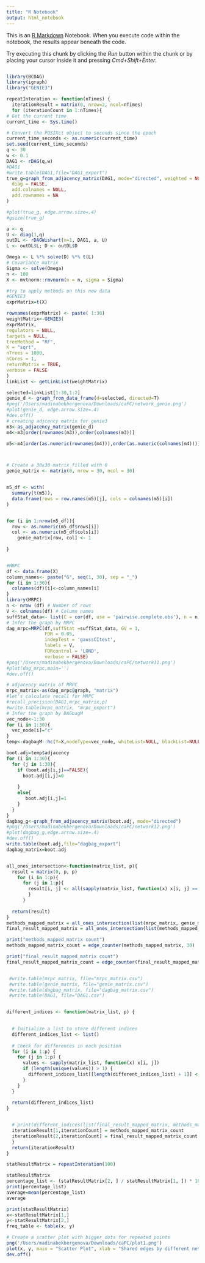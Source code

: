 ```yaml
---
title: "R Notebook"
output: html_notebook
---
```


This is an [R Markdown](http://rmarkdown.rstudio.com) Notebook. When you execute code within the notebook, the results appear beneath the code. 

Try executing this chunk by clicking the *Run* button within the chunk or by placing your cursor inside it and pressing *Cmd+Shift+Enter*. 

```r

```
```r
library(BCDAG)
library(igraph)
library("GENIE3")
```
```r
repeatInteration <- function(nTimes) {
  iterationResult = matrix(0, nrow=2, ncol=nTimes)
  for (iterationCount in 1:nTimes){
# Get the current time
current_time <- Sys.time()

# Convert the POSIXct object to seconds since the epoch
current_time_seconds <- as.numeric(current_time)
set.seed(current_time_seconds)
q <- 30
w <- 0.1
DAG1 <- rDAG(q,w)
#DAG1
#write.table(DAG1,file="DAG1_export")
true_g=graph_from_adjacency_matrix(DAG1, mode="directed", weighted = NULL,
  diag = FALSE,
  add.colnames = NULL,
  add.rownames = NA
)

#plot(true_g, edge.arrow.size=.4)
#gsize(true_g)

a <- q
U <- diag(1,q)
outDL <- rDAGWishart(n=1, DAG1, a, U)
L <- outDL$L; D <- outDL$D

Omega <- L %*% solve(D) %*% t(L)
# Covariance matrix
Sigma <- solve(Omega)
n <- 100
X <- mvtnorm::rmvnorm(n = n, sigma = Sigma)

#try to apply methods on this new data
#GENIE3
exprMatrix=t(X)

rownames(exprMatrix) <- paste( 1:30)
weightMatrix<-GENIE3(
exprMatrix,
regulators = NULL,
targets = NULL,
treeMethod = "RF",
K = "sqrt",
nTrees = 1000,
nCores = 1,
returnMatrix = TRUE,
verbose = FALSE
)
linkList <- getLinkList(weightMatrix)

selected=linkList[1:30,1:2]
genie_d <- graph_from_data_frame(d=selected, directed=T) 
#png('/Users/madinabekbergenova/Downloads/caPC/network_genie.png')
#plot(genie_d, edge.arrow.size=.4)
#dev.off()
# creating adjcency matrix for genie3
m3<-as_adjacency_matrix(genie_d)
m4<-m3[order(rownames(m3)),order(colnames(m3))]

m5<-m4[order(as.numeric(rownames(m4))),order(as.numeric(colnames(m4)))]



# Create a 30x30 matrix filled with 0
genie_matrix <- matrix(0, nrow = 30, ncol = 30)


m5_df <- with(
  summary(t(m5)),
  data.frame(rows = row.names(m5)[j], cols = colnames(m5)[i])
)


for (i in 1:nrow(m5_df)){
  row <- as.numeric(m5_df$rows[i])
  col <- as.numeric(m5_df$cols[i])
    genie_matrix[row, col] <- 1
  
}


#MRPC
df <- data.frame(X)
column_names<- paste("G", seq(1, 30), sep = "_")
for (i in 1:30){
  colnames(df)[i]<-column_names[i]
}
library(MRPC)
n <- nrow (df) # Number of rows
V <- colnames(df) # Column names
suffStat_data<- list(C = cor(df, use = 'pairwise.complete.obs'), n = n)
# Infer the graph by MRPC
dag_mrpc=MRPC(df,suffStat =suffStat_data, GV = 1,
              FDR = 0.05,
              indepTest = 'gaussCItest',
              labels = V,
              FDRcontrol = 'LOND',
              verbose = FALSE)
#png('/Users/madinabekbergenova/Downloads/caPC/network11.png')
#plot(dag_mrpc,main='')
#dev.off()

# adjacency matrix of MRPC
mrpc_matrix<-as(dag_mrpc@graph, "matrix")
#let's calculate recall for MRPC
#recall_precision(DAG1,mrpc_matrix,p)
#write.table(mrpc_matrix, "mrpc_export")
# Infer the graph by DAGbagM
vec_node<-1:30
for (i in 1:30){
  vec_node[i]="c"
}
temp<-dagbagM::hc(Y=X,nodeType=vec_node, whiteList=NULL, blackList=NULL, tol = 1e-6, standardize=TRUE, maxStep = 100000, restart=10, seed = 1,  verbose = FALSE)

boot.adj=temp$adjacency
for (i in 1:30){
  for (j in 1:30){
    if (boot.adj[i,j]==FALSE){
      boot.adj[i,j]=0
      
    }
    else{
       boot.adj[i,j]=1
    }
  }
}
dagbag_g<-graph_from_adjacency_matrix(boot.adj, mode="directed")
#png('/Users/madinabekbergenova/Downloads/caPC/network12.png')
#plot(dagbag_g,edge.arrow.size=.4)
#dev.off()
write.table(boot.adj,file="dagbag_export")
dagbag_matrix=boot.adj


all_ones_intersection<-function(matrix_list, p){
  result = matrix(0, p, p)
    for (i in 1:p){
      for (j in 1:p){
        result[i, j] <- all(sapply(matrix_list, function(x) x[i, j] == 1))
        }
      }
    
  return(result)
}
methods_mapped_matrix = all_ones_intersection(list(mrpc_matrix, genie_matrix, dagbag_matrix), 30)
final_result_mapped_matrix = all_ones_intersection(list(methods_mapped_matrix, DAG1), 30)

print("methods_mapped_matrix count")
methods_mapped_matrix_count = edge_counter(methods_mapped_matrix, 30)

print("final_result_mapped_matrix count")
final_result_mapped_matrix_count = edge_counter(final_result_mapped_matrix, 30)


 #write.table(mrpc_matrix, file="mrpc_matrix.csv")
 #write.table(genie_matrix, file="genie_matrix.csv")
 #write.table(dagbag_matrix, file="dagbag_matrix.csv")
 #write.table(DAG1, file="DAG1.csv")


different_indices <- function(matrix_list, p) {

  
  # Initialize a list to store different indices
  different_indices_list <- list()
  
  # Check for differences in each position
  for (i in 1:p) {
    for (j in 1:p) {
      values <- sapply(matrix_list, function(x) x[i, j])
      if (length(unique(values)) > 1) {
        different_indices_list[[length(different_indices_list) + 1]] <- c(row = i, col = j)
      }
    }
  }
  
  return(different_indices_list)
}


  # print(different_indices(list(final_result_mapped_matrix, methods_mapped_matrix), 30))
  iterationResult[1,iterationCount] = methods_mapped_matrix_count
  iterationResult[2,iterationCount] = final_result_mapped_matrix_count
  }
  return(iterationResult)
}
```
```r
statResultMatrix = repeatInteration(100)
```

```r
statResultMatrix
percentage_list <- (statResultMatrix[2, ] / statResultMatrix[1, ]) * 100
print(percentage_list)
average=mean(percentage_list)
average
```
```r
print(statResultMatrix)
x<-statResultMatrix[1,]
y<-statResultMatrix[2,]
freq_table <- table(x, y)

# Create a scatter plot with bigger dots for repeated points
png('/Users/madinabekbergenova/Downloads/caPC/plot1.png')
plot(x, y, main = "Scatter Plot", xlab = "Shared edges by different networks", ylab = "Number of those edges in true graph", col = "blue", pch = 19, cex = 1 + log10(1 + freq_table))
dev.off()


```
